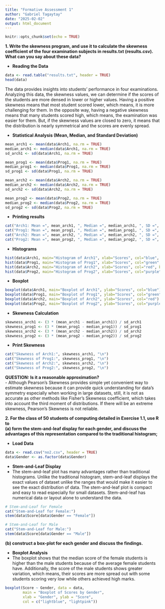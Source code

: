 ---
title: "Formative Assessment 1"
author: "Gabriel Tagaytay"
date: "2025-02-02"
output: html_document
---

```{r setup, include=FALSE}
knitr::opts_chunk$set(echo = TRUE)
```

**1. Write the skewness program, and use it to calculate the skewness coefficient of the four examination subjects in results.txt (results.csv). What can you say about these data?**  

* **Reading the Data**  
```{r}
data <- read.table("results.txt", header = TRUE)
head(data)
```

The data provides insights into students' performance in four examinations. Analyzing this data, the skewness values, we can determine if the scores of the students are more densed in lower or higher values. Having a positive skewness means that most student scored lower, which means, it is more challenging for them. In the opposite way, having a negative skewness means that many students scored high, which means, the examination was easier for them. But, if the skewness values are closed to zero, it means that the distribution is nearly symmetrical and the scores are evenly spread.  

* **Statistical Analysis (Mean, Median, and Standard Deviation)**  
```{r}
mean_arch1 <- mean(data$Arch1, na.rm = TRUE)
median_arch1 <- median(data$Arch1, na.rm = TRUE)
sd_arch1 <- sd(data$Arch1, na.rm = TRUE)

mean_prog1 <- mean(data$Prog1, na.rm = TRUE)
median_prog1 <- median(data$Prog1, na.rm = TRUE)
sd_prog1 <- sd(data$Prog1, na.rm = TRUE)

mean_arch2 <- mean(data$Arch2, na.rm = TRUE)
median_arch2 <- median(data$Arch2, na.rm = TRUE)
sd_arch2 <- sd(data$Arch2, na.rm = TRUE)

mean_prog2 <- mean(data$Prog2, na.rm = TRUE)
median_prog2 <- median(data$Prog2, na.rm = TRUE)
sd_prog2 <- sd(data$Prog2, na.rm = TRUE)
```

* **Printing results**  
```{r}
cat("Arch1: Mean =", mean_arch1, ", Median =", median_arch1, ", SD =", sd_arch1, "\n")
cat("Prog1: Mean =", mean_prog1, ", Median =", median_prog1, ", SD =", sd_prog1, "\n")
cat("Arch2: Mean =", mean_arch2, ", Median =", median_arch2, ", SD =", sd_arch2, "\n")
cat("Prog2: Mean =", mean_prog2, ", Median =", median_prog2, ", SD =", sd_prog2, "\n")
```

* **Histograms**  
```{r}
hist(data$Arch1, main="Histogram of Arch1", xlab="Scores", col="blue", border="black")
hist(data$Prog1, main="Histogram of Prog1", xlab="Scores", col="green", border="black")
hist(data$Arch2, main="Histogram of Arch2", xlab="Scores", col="red", border="black")
hist(data$Prog2, main="Histogram of Prog2", xlab="Scores", col="purple", border="black")
```

* **Boxplot**  
```{r}
boxplot(data$Arch1, main="Boxplot of Arch1", ylab="Scores", col="blue")
boxplot(data$Prog1, main="Boxplot of Prog1", ylab="Scores", col="green")
boxplot(data$Arch2, main="Boxplot of Arch2", ylab="Scores", col="red")
boxplot(data$Prog2, main="Boxplot of Prog2", ylab="Scores", col="purple")
```

* **Skewness Calculation**  
```{r}
skewness_arch1 <- (3 * (mean_arch1 - median_arch1)) / sd_arch1
skewness_prog1 <- (3 * (mean_prog1 - median_prog1)) / sd_prog1
skewness_arch2 <- (3 * (mean_arch2 - median_arch2)) / sd_arch2
skewness_prog2 <- (3 * (mean_prog2 - median_prog2)) / sd_prog2
```

* **Print Skewness**  
```{r}
cat("Skewness of Arch1:", skewness_arch1, "\n")
cat("Skewness of Prog1:", skewness_prog1, "\n")
cat("Skewness of Arch2:", skewness_arch2, "\n")
cat("Skewness of Prog2:", skewness_prog2, "\n")
```  

**QUESTION: Is it a reasonable approximation?**  
- Although Pearson's Skewness provides simple yet convenient way to estimate skewness because it can provide quick understanding for data's symmetry especially when working in large datasets, still, it is not as accurate as other methods like Fisher's Skewness coefficient, which takes into account the third moment of distributions. If there will be an extreme skewness, Pearson's Skewness is not reliable.

**2. For the class of 50 students of computing detailed in Exercise 1.1, use R to**  
**(a)  form the stem-and-leaf display for each gender, and discuss the advantages of this representation compared to the traditional histogram;**  

* **Load Data**  
```{r}
data <- read.csv("no2.csv", header = TRUE)
data$Gender <- as.factor(data$Gender)
```

* **Stem-and-Leaf Display**  
- The stem-and-leaf plot has many advantages rather than traditional histograms. Unlike the traditional histogram, stem-and-leaf displays the exact values of dataset unlike the ranges that would make it easier to see the exact distribution of data. The stem-and-leaf plot is compact and easy to read especially for small datasets. Stem-and-leaf has numerical data or layout alone to understand the data.
```{r stem_plot}
# Stem-and-Leaf for Female
cat("Stem-and-Leaf for Female:")
stem(data$Score[data$Gender == "Female"])

# Stem-and-Leaf for Male
cat("Stem-and-Leaf for Male:")
stem(data$Score[data$Gender == "Male"])
```

**(b)  construct a box-plot for each gender and discuss the findings.**  

* **Boxplot Analysis**  
- The boxplot shows that the median score of the female students is higher than the male students because of the average female students have. Additionally, the score of the male students shows greater variation, which means, their scores are more spread out with some students scoring very low while others achieved high marks.
```{r boxplot}
boxplot(Score ~ Gender, data = data, 
        main = "Boxplot of Scores by Gender",
        xlab = "Gender", ylab = "Score",
        col = c("lightblue", "lightpink"))
```

